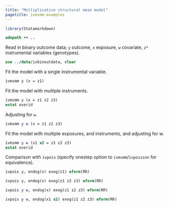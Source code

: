 ```yaml
---
title: "Multiplicative structural mean model"
pagetitle: ivmsmm-examples
---
```


```r
library(Statamarkdown)
```

```stata
adopath ++ ..
```

Read in binary outcome data; `y` outcome, `x` exposure, `w` covariate, `z*` instrumental variables (genotypes).

```stata
use ../data/ivbinoutdata, clear
```

Fit the model with a single instrumental variable.

```stata
ivmsmm y (x = z1)
```

Fit the model with multiple instruments.
```stata
ivmsmm y (x = z1 z2 z3)
estat overid
```

Adjusting for `w`.
```stata
ivmsmm y w (x = z1 z2 z3)
```

Fit the model with multiple exposures, and instruments, and adjusting for w.
```stata
ivmsmm y w (x1 x2 = z1 z2 z3)
estat overid
```

Comparison with `ivpois` (specify onestep option to `ivmsmm`/`ivpoisson` for equivalence).
```stata
ivpois y, endog(x) exog(z1) eform(RR)
```
```stata
ivpois y, endog(x) exog(z1 z2 z3) eform(RR)
```
```stata
ivpois y w, endog(x) exog(z1 z2 z3) eform(RR)
```
```stata
ivpois y w, endog(x1 x2) exog(z1 z2 z3) eform(RR)
```
